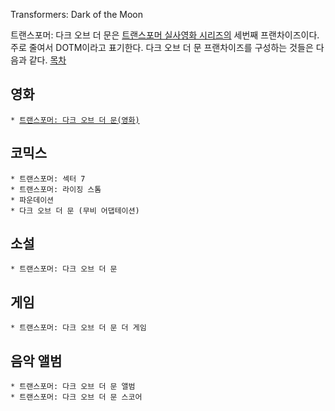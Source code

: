 Transformers: Dark of the Moon

트랜스포머: 다크 오브 더 문은 [[트랜스포머 실사영화 시리즈]]의 세번째 프랜차이즈이다. 주로 줄여서 DOTM이라고 표기한다. 다크 오브 더 문 프랜차이즈를 구성하는 것들은 다음과 같다.
[[목차]]

== 영화 ==
 * [[트랜스포머: 다크 오브 더 문(영화)]]

== 코믹스 ==
 * 트랜스포머: 섹터 7
 * 트랜스포머: 라이징 스톰
 * 파운데이션
 * 다크 오브 더 문 (무비 어댑테이션)
 
== 소설 ==
 * 트랜스포머: 다크 오브 더 문

== 게임 ==
 * 트랜스포머: 다크 오브 더 문 더 게임

== 음악 앨범 ==
 * 트랜스포머: 다크 오브 더 문 앨범
 * 트랜스포머: 다크 오브 더 문 스코어 
